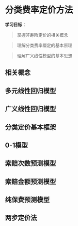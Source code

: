 # 分类费率定价方法 {#classrating}

**学习目标**：

> 掌握非寿险定价的相关概念

>	理解分类费率厘定的基本原理

>	理解广义线性模型的基本思想

## 相关概念

## 多元线性回归模型

## 广义线性回归模型

## 分类定价基本框架

## 0-1模型

## 索赔次数预测模型

## 索赔金额预测模型

## 纯保费预测模型

## 两步定价法





